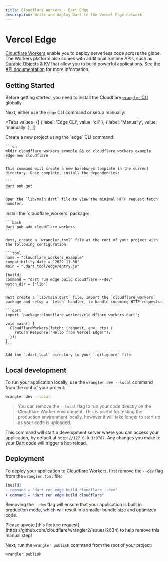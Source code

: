 ```yaml
---
title: Cloudflare Workers - Dart Edge
description: Write and deploy Dart to the Vercel Edge network.
---
```


# Vercel Edge

[Cloudflare Workers](https://workers.cloudflare.com/) enable you to deploy serverless code across the globe.
The Workers platform also comes with additional runtime APIs, such as [Durable Objects](https://developers.cloudflare.com/workers/runtime-apis/durable-objects/) & [KV](https://developers.cloudflare.com/workers/runtime-apis/kv/) that allow you to build powerful applications. See [the API documentation](/platform/cloudflare/apis) for more information.

## Getting Started

Before getting started, you need to install the Cloudflare [`wrangler` CLI](https://developers.cloudflare.com/workers/wrangler/) globally.

Next, either use the `edge` CLI command or setup manually:

<Tabs
  values={[
    { label: 'Edge CLI', value: 'cli' },
    { label: 'Manually', value: 'manually' },
  ]}
>
  <TabItem value="cli">
    Create a new project using the `edge` CLI command:

    ```sh
    mkdir cloudflare_workers_example && cd cloudflare_workers_example
    edge new cloudflare
    ```

    This command will create a new barebones template in the current directory. Once complete, install the dependencies:

    ```
    dart pub get
    ```

    Open the `lib/main.dart` file to view the minimal HTTP request fetch handler.

  </TabItem>
  <TabItem value="manually">
    Install the `cloudflare_workers` package:

    ```bash
    dart pub add cloudflare_workers
    ```

    Next, create a `wrangler.toml` file at the root of your project with the following configuration:

    ```toml
    name = "cloudflare_workers_example"
    compatibility_date = "2022-11-30"
    main = ".dart_tool/edge/entry.js"

    [build]
    command = "dart run edge build cloudflare --dev"
    watch_dir = ["lib"]
    ```

    Next create a `lib/main.dart` file, import the `cloudflare_workers` package and setup a `fetch` handler, to handle incoming HTTP requests:

    ```dart
    import 'package:cloudflare_workers/cloudflare_workers.dart';

    void main() {
      CloudflareWorkers(fetch: (request, env, ctx) {
        return Response("Hello from Vercel Edge!");
      });
    }
    ```

    Add the `.dart_tool` directory to your `.gitignore` file.

  </TabItem>
</Tabs>

## Local development

To run your application locally, use the `wrangler dev --local` command from the root of your project:

```bash
wrangler dev --local
```

> You can remove the `--local` flag to run your code directly on the Cloudflare Worker environment. This is useful for testing the production environment locally, however it will take longer to start up as your code is uploaded.

This command will start a development server where you can access your application, by default at `http://127.0.0.1:8787`. Any changes you make to your Dart code will trigger a hot-reload.

## Deployment

To deploy your application to Cloudflare Workers, first remove the `--dev` flag from the `wrangler.toml` file:

```diff
[build]
- command = "dart run edge build cloudflare --dev"
+ command = "dart run edge build cloudflare"
```

Removing the `--dev` flag will ensure that your application is built in production mode, which will result in a smaller bundle size and optimized code.

<Info>
  Please upvote [this feature
  request](https://github.com/cloudflare/wrangler2/issues/2634) to help remove
  this manual step!
</Info>

Next, run the `wrangler publish` command from the root of your project:

```bash
wrangler publish
```
